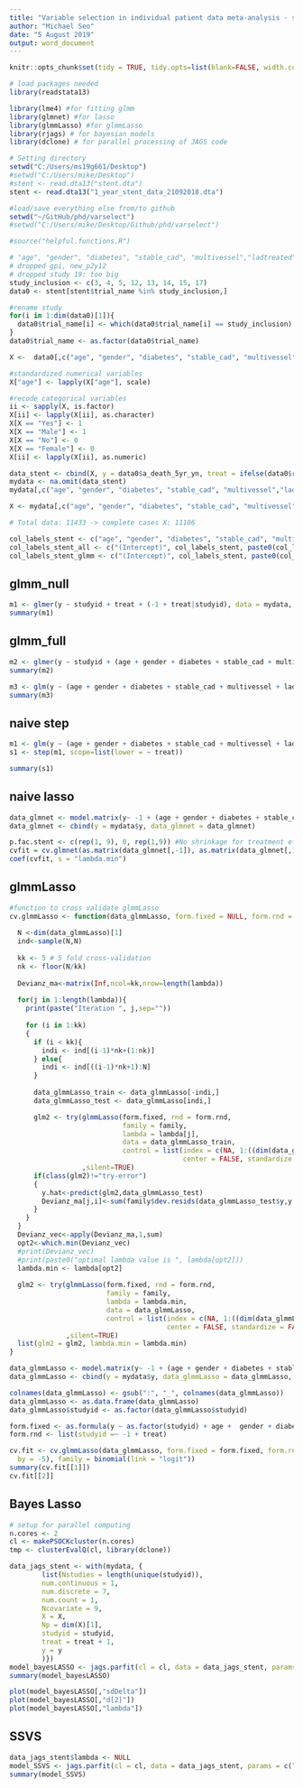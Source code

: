 ```yaml
---
title: "Variable selection in individual patient data meta-analysis - stent dataset"
author: "Michael Seo"
date: "5 August 2019"
output: word_document
---
```


```r
knitr::opts_chunk$set(tidy = TRUE, tidy.opts=list(blank=FALSE, width.cutoff=60), warning = FALSE, message=FALSE, echo = FALSE)
```


```r
# load packages needed
library(readstata13)

library(lme4) #for fitting glmm
library(glmnet) #for lasso
library(glmmLasso) #for glmmLasso
library(rjags) # for bayesian models
library(dclone) # for parallel processing of JAGS code
```


```r
# Setting directory
setwd("C:/Users/ms19g661/Desktop")
#setwd("C:/Users/mike/Desktop")
#stent <- read.dta13("stent.dta")
stent <- read.dta13("1_year_stent_data_21092018.dta")

#load/save everything else from/to github
setwd("~/GitHub/phd/varselect")
#setwd("C:/Users/mike/Desktop/Github/phd/varselect")

#source("helpful.functions.R")
```


```r
# "age", "gender", "diabetes", "stable_cad", "multivessel","ladtreated", "overlap", "m_dia_above_3", "gpi", "new_p2y12", "num_stent"
# dropped gpi, new_p2y12
# dropped study 19: too big
study_inclusion <- c(3, 4, 5, 12, 13, 14, 15, 17)
data0 <- stent[stent$trial_name %in% study_inclusion,]

#rename study
for(i in 1:dim(data0)[1]){
  data0$trial_name[i] <- which(data0$trial_name[i] == study_inclusion)
}
data0$trial_name <- as.factor(data0$trial_name)

X <-  data0[,c("age", "gender", "diabetes", "stable_cad", "multivessel","ladtreated", "overlap", "m_dia_above_3", "num_stent")]

#standardized numerical variables
X["age"] <- lapply(X["age"], scale)

#recode categorical variables
ii <- sapply(X, is.factor)
X[ii] <- lapply(X[ii], as.character)
X[X == "Yes"] <- 1
X[X == "Male"] <- 1
X[X == "No"] <- 0
X[X == "Female"] <- 0
X[ii] <- lapply(X[ii], as.numeric)

data_stent <- cbind(X, y = data0$a_death_5yr_yn, treat = ifelse(data0$rand == "BMS", 0, 1), studyid = data0$trial_name)
mydata <- na.omit(data_stent)
mydata[,c("age", "gender", "diabetes", "stable_cad", "multivessel","ladtreated", "overlap", "m_dia_above_3", "num_stent")] <- apply(mydata[,c("age", "gender", "diabetes", "stable_cad", "multivessel","ladtreated", "overlap", "m_dia_above_3", "num_stent")], 2, scale)

X <- mydata[,c("age", "gender", "diabetes", "stable_cad", "multivessel","ladtreated", "overlap", "m_dia_above_3", "num_stent")]

# Total data: 11433 -> complete cases X: 11106 

col_labels_stent <- c("age", "gender", "diabetes", "stable_cad", "multivessel", "ladtreated", "overlap", "m_dia_above_3", "num_stent")
col_labels_stent_all <- c("(Intercept)", col_labels_stent, paste0(col_labels_stent, ":treat"), "treat", paste0("as.factor(studyid)", 1:length(unique(mydata$studyid))))
col_labels_stent_glmm <- c("(Intercept)", col_labels_stent, paste0(col_labels_stent, "_treat"), "treat", paste0("as.factor(studyid)", 1:length(unique(mydata$studyid))))
```

## glmm_null

```r
m1 <- glmer(y ~ studyid + treat + (-1 + treat|studyid), data = mydata, family = binomial)
summary(m1)
```

## glmm_full

```r
m2 <- glmer(y ~ studyid + (age + gender + diabetes + stable_cad + multivessel + ladtreated + overlap + m_dia_above_3 + num_stent)*treat + (-1 + treat|studyid), data = mydata, family = binomial)
summary(m2)
```


```r
m3 <- glm(y ~ (age + gender + diabetes + stable_cad + multivessel + ladtreated + overlap + m_dia_above_3 + num_stent)*treat, family = binomial(link = "logit"), data = mydata)
summary(m3)
```

## naive step

```r
m1 <- glm(y ~ (age + gender + diabetes + stable_cad + multivessel + ladtreated + overlap + m_dia_above_3 + num_stent)*treat, family = binomial(link = "logit"), data = mydata)
s1 <- step(m1, scope=list(lower = ~ treat))
```

```r
summary(s1)
```


## naive lasso

```r
data_glmnet <- model.matrix(y~ -1 + (age + gender + diabetes + stable_cad + multivessel + ladtreated + overlap + m_dia_above_3 + num_stent)*treat, data = mydata)
data_glmnet <- cbind(y = mydata$y, data_glmnet = data_glmnet)

p.fac.stent <- c(rep(1, 9), 0, rep(1,9)) #No shrinkage for treatment effect
cvfit = cv.glmnet(as.matrix(data_glmnet[,-1]), as.matrix(data_glmnet[,1]), penalty.factor = p.fac.stent, family = "binomial", type.measure = "class", standardize = FALSE)
coef(cvfit, s = "lambda.min")
```

## glmmLasso

```r
#function to cross validate glmmLasso
cv.glmmLasso <- function(data_glmmLasso, form.fixed = NULL, form.rnd = NULL, lambda = NULL, family = NULL){
  
  N <-dim(data_glmmLasso)[1]
  ind<-sample(N,N)
  
  kk <- 5 # 5 fold cross-validation
  nk <- floor(N/kk)
  
  Devianz_ma<-matrix(Inf,ncol=kk,nrow=length(lambda))
  
  for(j in 1:length(lambda)){
    print(paste("Iteration ", j,sep=""))
    
    for (i in 1:kk)
    {
      if (i < kk){
        indi <- ind[(i-1)*nk+(1:nk)]
      } else{
        indi <- ind[((i-1)*nk+1):N]
      }
    
      data_glmmLasso_train <- data_glmmLasso[-indi,]
      data_glmmLasso_test <- data_glmmLasso[indi,]

      glm2 <- try(glmmLasso(form.fixed, rnd = form.rnd,  
                            family = family, 
                            lambda = lambda[j],
                            data = data_glmmLasso_train,
                            control = list(index = c(NA, 1:((dim(data_glmmLasso)[2] - 3)), NA),
                                           center = FALSE, standardize = FALSE))
                  ,silent=TRUE) 
      if(class(glm2)!="try-error")
      {  
        y.hat<-predict(glm2,data_glmmLasso_test)    
        Devianz_ma[j,i]<-sum(family$dev.resids(data_glmmLasso_test$y,y.hat,wt=rep(1,length(y.hat))))
      }
    }
  }
  Devianz_vec<-apply(Devianz_ma,1,sum)
  opt2<-which.min(Devianz_vec)
  #print(Devianz_vec)
  #print(paste0("optimal lambda value is ", lambda[opt2]))
  lambda.min <- lambda[opt2]
  
  glm2 <- try(glmmLasso(form.fixed, rnd = form.rnd,  
                        family = family, 
                        lambda = lambda.min,
                        data = data_glmmLasso,
                        control = list(index = c(NA, 1:((dim(data_glmmLasso)[2] - 3)), NA),
                                       center = FALSE, standardize = FALSE))
              ,silent=TRUE)
  list(glm2 = glm2, lambda.min = lambda.min)
}
```


```r
data_glmmLasso <- model.matrix(y~ -1 + (age + gender + diabetes + stable_cad + multivessel + ladtreated + overlap + m_dia_above_3  + num_stent)*treat, data = mydata)
data_glmmLasso <- cbind(y = mydata$y, data_glmmLasso = data_glmmLasso, studyid = mydata$studyid)

colnames(data_glmmLasso) <- gsub(":", "_", colnames(data_glmmLasso))  
data_glmmLasso <- as.data.frame(data_glmmLasso)
data_glmmLasso$studyid <- as.factor(data_glmmLasso$studyid)

form.fixed <- as.formula(y ~ as.factor(studyid) + age +  gender + diabetes + stable_cad + multivessel + ladtreated + overlap + m_dia_above_3 + num_stent + age_treat +  gender_treat + diabetes_treat + stable_cad_treat + multivessel_treat + ladtreated_treat + overlap_treat + m_dia_above_3_treat + num_stent_treat + treat)
form.rnd <- list(studyid =~ -1 + treat)

cv.fit <- cv.glmmLasso(data_glmmLasso, form.fixed = form.fixed, form.rnd = form.rnd, lambda = seq(50, 0,
  by = -5), family = binomial(link = "logit"))
summary(cv.fit[[1]])
cv.fit[[2]]
```


## Bayes Lasso

```r
# setup for parallel computing
n.cores <- 2
cl <- makePSOCKcluster(n.cores)
tmp <- clusterEvalQ(cl, library(dclone))
```

```r
data_jags_stent <- with(mydata, {
        list(Nstudies = length(unique(studyid)),
        num.continuous = 1,
        num.discrete = 7,
        num.count = 1,
        Ncovariate = 9,
        X = X,
        Np = dim(X)[1],
        studyid = studyid,
        treat = treat + 1,
        y = y
        )})
model_bayesLASSO <- jags.parfit(cl = cl, data = data_jags_stent, params = c("alpha","beta", "g", "d", "sdDelta", "lambda"), model = "IPD-MA-bayesLASSO-binomial.txt", n.chains = 3, n.adapt = 100, n.update = 1000, n.iter = 1000)
summary(model_bayesLASSO)
```

```r
plot(model_bayesLASSO[,"sdDelta"])
plot(model_bayesLASSO[,"d[2]"])
plot(model_bayesLASSO[,"lambda"])
```

## SSVS

```r
data_jags_stent$lambda <- NULL
model_SSVS <- jags.parfit(cl = cl, data = data_jags_stent, params = c("alpha", "beta", "g", "d", "sdDelta", "Ind", "Ind2", "eta"), model = "IPD-MA-SSVS-binomial.txt", n.chains = 3, n.adapt = 100, n.update = 1000, n.iter = 10000)
summary(model_SSVS)
```



